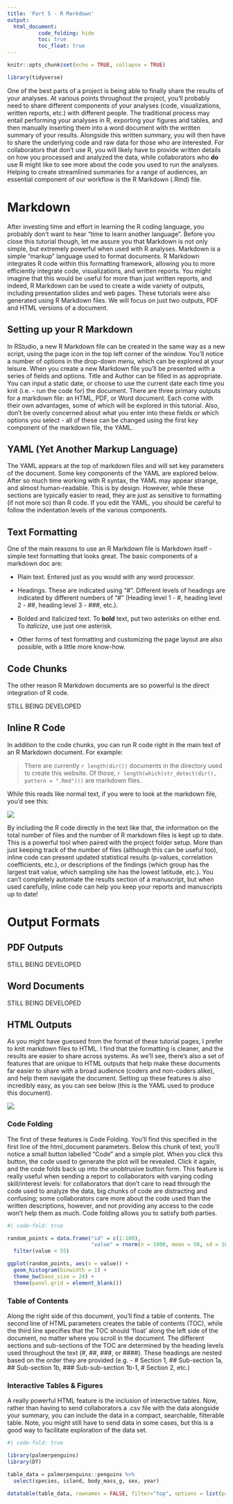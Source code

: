 ```yaml
---
title: 'Part 5 - R Markdown'
output: 
  html_document:
          code_folding: hide 
          toc: true
          toc_float: true 
---
```


```r
knitr::opts_chunk$set(echo = TRUE, collapse = TRUE)

library(tidyverse)
```

One of the best parts of a project is being able to finally share the results of your analyses. At various points throughout the project, you'll probably need to share different components of your analyses (code, visualizations, written reports, etc.) with different people. The traditional process may entail performing your analyses in R, exporting your figures and tables, and then manually inserting them into a word document with the written summary of your results. Alongside this written summary, you will then have to share the underlying code and raw data for those who are interested. For collaborators that don't use R, you will likely have to provide written details on how you processed and analyzed the data, while collaborators who **do** use R might like to see more about the code you used to run the analyses. Helping to create streamlined summaries for a range of audiences, an essential component of our workflow is the R Markdown (.Rmd) file.

# Markdown

After investing time and effort in learning the R coding language, you probably don't want to hear "time to learn another language". Before you close this tutorial though, let me assure you that Markdown is not only simple, but extremely powerful when used with R analyses. Markdown is a simple "markup" language used to format documents. R Markdown integrates R code within this formatting framework, allowing you to more efficiently integrate code, visualizations, and written reports. You might imagine that this would be useful for more than just written reports, and indeed, R Markdown can be used to create a wide variety of outputs, including presentation slides and web pages. These tutorials were also generated using R Markdown files. We will focus on just two outputs, PDF and HTML versions of a document.

## Setting up your R Markdown

In RStudio, a new R Markdown file can be created in the same way as a new script, using the page icon in the top left corner of the window. You'll notice a number of options in the drop-down menu, which can be explored at your leisure. When you create a new Markdown file you'll be presented with a series of fields and options. Title and Author can be filled in as appropriate. You can input a static date, or choose to use the current date each time you knit (i.e. - run the code for) the document. There are three primary outputs for a markdown file: an HTML, PDF, or Word document. Each come with their own advantages, some of which will be explored in this tutorial. Also, don't be overly concerned about what you enter into these fields or which options you select - all of these can be changed using the first key component of the markdown file, the YAML.

## YAML (Yet Another Markup Language)

The YAML appears at the top of markdown files and will set key parameters of the document. Some key components of the YAML are explored below. After so much time working with R syntax, the YAML may appear strange, and almost human-readable. This is by design. However, while these sections are typically easier to read, they are just as sensitive to formatting (if not more so) than R code. If you edit the YAML, you should be careful to follow the indentation levels of the various components.

## Text Formatting

One of the main reasons to use an R Markdown file is Markdown itself - simple text formatting that looks great. The basic components of a markdown doc are:

-   Plain text. Entered just as you would with any word processor.

-   Headings. These are indicated using "\#". Different levels of headings are indicated by different numbers of "\#" (Heading level 1 - #, heading level 2 - ##, heading level 3 - ###, etc.).

-   Bolded and italicized text. To **bold** text, put two asterisks on either end. To *italicize*, use just one asterisk.

-   Other forms of text formatting and customizing the page layout are also possible, with a little more know-how.

## Code Chunks

The other reason R Markdown documents are so powerful is the direct integration of R code.

STILL BEING DEVELOPED

## Inline R Code

In addition to the code chunks, you can run R code right in the main text of an R Markdown document. For example:

> There are currently `r length(dir())` documents in the directory used to create this website. Of those, `r length(which(str_detect(dir(), pattern = ".Rmd")))` are markdown files.

While this reads like normal text, if you were to look at the markdown file, you'd see this:

![](Figures/inline_code.png)

By including the R code directly in the text like that, the information on the total number of files and the number of R markdown files is kept up to date. This is a powerful tool when paired with the project folder setup. More than just keeping track of the number of files (although this can be useful too), inline code can present updated statistical results (p-values, correlation coefficients, etc.), or descriptions of the findings (which group has the largest trait value, which sampling site has the lowest latitude, etc.). You can't completely automate the results section of a manuscript, but when used carefully, inline code can help you keep your reports and manuscripts up to date!

# Output Formats

## PDF Outputs

STILL BEING DEVELOPED

## Word Documents 

STILL BEING DEVELOPED

## HTML Outputs

As you might have guessed from the format of these tutorial pages, I prefer to knit markdown files to HTML. I find that the formatting is cleaner, and the results are easier to share across systems. As we'll see, there's also a set of features that are unique to HTML outputs that help make these documents far easier to share with a broad audience (coders and non-coders alike), and help them navigate the document. Setting up these features is also incredibly easy, as you can see below (this is the YAML used to produce this document).

![](Figures/markdown_YAML.png)

### Code Folding

The first of these features is Code Folding. You'll find this specified in the first line of the html_document parameters. Below this chunk of text, you'll notice a small button labelled "Code" and a simple plot. When you click this button, the code used to generate the plot will be revealed. Click it again, and the code folds back up into the unobtrusive button form. This feature is really useful when sending a report to collaborators with varying coding skill/interest levels: for collaborators that don't care to read through the code used to analyze the data, big chunks of code are distracting and confusing; some collaborators care more about the code used than the written descriptions, however, and not providing any access to the code won't help them as much. Code folding allows you to satisfy both parties.

```r
#| code-fold: true

random_points = data.frame("id" = c(1:100), 
                           "value" = rnorm(n = 1000, mean = 50, sd = 10)) %>%  
  filter(value < 55)

ggplot(random_points, aes(x = value)) + 
  geom_histogram(binwidth = 1) + 
  theme_bw(base_size = 24) + 
  theme(panel.grid = element_blank())
```

### Table of Contents

Along the right side of this document, you'll find a table of contents. The second line of HTML parameters creates the table of contents (TOC), while the third line specifies that the TOC should 'float' along the left side of the document, no matter where you scroll in the document. The different sections and sub-sections of the TOC are determined by the heading levels used throughout the text (#, ##, ###, or ####). These headings are nested based on the order they are provided (e.g. - \# Section 1, \## Sub-section 1a, \## Sub-section 1b, \### Sub-sub-section 1b-1, \# Section 2, etc.)

### Interactive Tables & Figures

A really powerful HTML feature is the inclusion of interactive tables. Now, rather than having to send collaborators a .csv file with the data alongside your summary, you can include the data in a compact, searchable, filterable table. Note, you might still have to send data in some cases, but this is a good way to facilitate exploration of the data set.

```r
#| code-fold: true

library(palmerpenguins)
library(DT)

table_data = palmerpenguins::penguins %>% 
  select(species, island, body_mass_g, sex, year)

datatable(table_data, rownames = FALSE, filter="top", options = list(pageLength = 10, scrollX = T))

```
